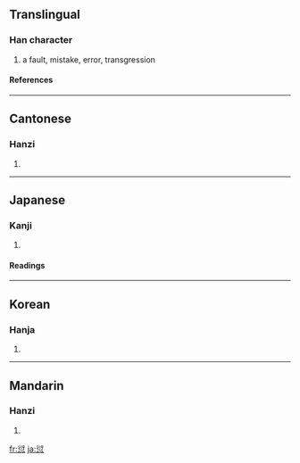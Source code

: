 ==Translingual==
===Han character===
{{Han char|rn=61|rad=心|as=09|sn=13|four=2133<sub>2</sub>|canj=竹弓心 (HNP)}}
# a fault, mistake, error, transgression
====References====
{{Han ref|kx=0393.350|dkj=10900|dj=0730.090|hdz=42322.140|uh=6106|ud=24838|bh=B75E|bd=46942}}
----
==Cantonese==
===Hanzi===
{{yue-hanzi|jyut=|y=hin1}}
# {{defn|Cantonese}}
----
==Japanese==
===Kanji===
{{ja-kanji|grade=|rs=心09}}
# {{defn|Japanese}} 
====Readings====
{{ja-readings|on=[[けん]] (ken)|kun=[[あやまる]] (ayamaru)}}
----
==Korean==
===Hanja===
{{ko-hanja|hangeul=건|eumhun=|rv=geon|mr=kŏn|y=ken}}
# {{defn|Korean}}
----
==Mandarin==
===Hanzi===
{{cmn-hanzi|pin=[[qiān]] ([[qian1]])|wg=ch'ien<sup>1</sup>}}
# {{defn|Mandarin}}

[[fr:愆]]
[[ja:愆]]